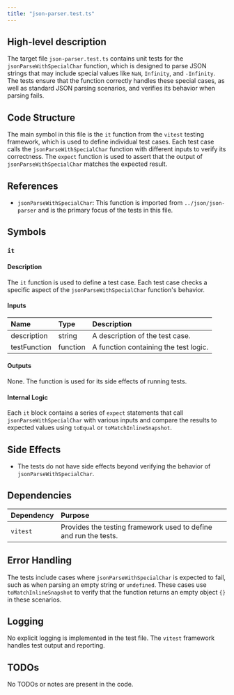 ```yaml
---
title: "json-parser.test.ts"
---
```


## High-level description

The target file `json-parser.test.ts` contains unit tests for the `jsonParseWithSpecialChar` function, which is designed to parse JSON strings that may include special values like `NaN`, `Infinity`, and `-Infinity`. The tests ensure that the function correctly handles these special cases, as well as standard JSON parsing scenarios, and verifies its behavior when parsing fails.

## Code Structure

The main symbol in this file is the `it` function from the `vitest` testing framework, which is used to define individual test cases. Each test case calls the `jsonParseWithSpecialChar` function with different inputs to verify its correctness. The `expect` function is used to assert that the output of `jsonParseWithSpecialChar` matches the expected result.

## References

- `jsonParseWithSpecialChar`: This function is imported from `../json/json-parser` and is the primary focus of the tests in this file.

## Symbols

### `it`
#### Description
The `it` function is used to define a test case. Each test case checks a specific aspect of the `jsonParseWithSpecialChar` function's behavior.

#### Inputs
| Name | Type | Description |
|:-----|:-----|:------------|
| description | string | A description of the test case. |
| testFunction | function | A function containing the test logic. |

#### Outputs
None. The function is used for its side effects of running tests.

#### Internal Logic
Each `it` block contains a series of `expect` statements that call `jsonParseWithSpecialChar` with various inputs and compare the results to expected values using `toEqual` or `toMatchInlineSnapshot`.

## Side Effects

- The tests do not have side effects beyond verifying the behavior of `jsonParseWithSpecialChar`.

## Dependencies

| Dependency | Purpose |
|:-----------|:--------|
| `vitest` | Provides the testing framework used to define and run the tests. |

## Error Handling

The tests include cases where `jsonParseWithSpecialChar` is expected to fail, such as when parsing an empty string or `undefined`. These cases use `toMatchInlineSnapshot` to verify that the function returns an empty object `{}` in these scenarios.

## Logging

No explicit logging is implemented in the test file. The `vitest` framework handles test output and reporting.

## TODOs

No TODOs or notes are present in the code.
